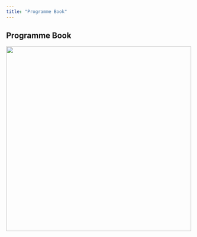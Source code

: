 ```yaml
---
title: "Programme Book"
---
```


## Programme Book

[![](images/pbook.jpg){width=500px}](images/pbook.jpg){target="_blank"}\